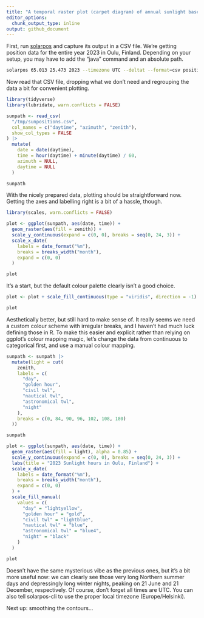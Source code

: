 ```yaml
---
title: "A temporal raster plot (carpet diagram) of annual sunlight based on solarpos-cli data"
editor_options: 
  chunk_output_type: inline
output: github_document
---
```


First, run [solarpos](https://github.com/KlausBrunner/solarpos) and capture its output in a CSV file. We're getting position data for the entire year 2023 in Oulu, Finland. Depending on your setup, you may have to add the "java" command and an absolute path.


```sh
solarpos 65.013 25.473 2023 --timezone UTC --deltat --format=csv position --step=180 > /tmp/sunpositions.csv
```

Now read that CSV file, dropping what we don't need and regrouping the data a bit for convenient plotting.

```r
library(tidyverse)
library(lubridate, warn.conflicts = FALSE)

sunpath <- read_csv(
  "/tmp/sunpositions.csv",
  col_names = c("daytime", "azimuth", "zenith"),
  show_col_types = FALSE
) |>
  mutate(
    date = date(daytime),
    time = hour(daytime) + minute(daytime) / 60,
    azimuth = NULL,
    daytime = NULL
  )

sunpath
```

With the nicely prepared data, plotting should be straightforward now. Getting the axes and labelling right is a bit of a hassle, though.

```r
library(scales, warn.conflicts = FALSE)

plot <- ggplot(sunpath, aes(date, time)) +
  geom_raster(aes(fill = zenith)) +
  scale_y_continuous(expand = c(0, 0), breaks = seq(0, 24, 3)) +
  scale_x_date(
    labels = date_format("%m"),
    breaks = breaks_width("month"),
    expand = c(0, 0)
  )

plot
```

It's a start, but the default colour palette clearly isn't a good choice.

```r
plot <- plot + scale_fill_continuous(type = "viridis", direction = -1)

plot
```

Aesthetically better, but still hard to make sense of. It really seems we need a custom colour scheme with irregular breaks, and I haven't had much luck defining those in R. To make this easier and explicit rather than relying on ggplot's colour mapping magic, let's change the data from continuous to categorical first, and use a manual colour mapping.


```r
sunpath <- sunpath |>
  mutate(light = cut(
    zenith,
    labels = c(
      "day",
      "golden hour",
      "civil twl",
      "nautical twl",
      "astronomical twl",
      "night"
    ),
    breaks = c(0, 84, 90, 96, 102, 108, 180)
  ))

sunpath

plot <- ggplot(sunpath, aes(date, time)) +
  geom_raster(aes(fill = light), alpha = 0.85) +
  scale_y_continuous(expand = c(0, 0), breaks = seq(0, 24, 3)) +
  labs(title = "2023 Sunlight hours in Oulu, Finland") +
  scale_x_date(
    labels = date_format("%m"),
    breaks = breaks_width("month"),
    expand = c(0, 0)
  ) +
  scale_fill_manual(
    values = c(
      "day" = "lightyellow",
      "golden hour" = "gold",
      "civil twl" = "lightblue",
      "nautical twl" = "blue",
      "astronomical twl" = "blue4",
      "night" = "black"
    )
  )

plot

```

Doesn't have the same mysterious vibe as the previous ones, but it's a bit more useful now: we can clearly see those very long Northern summer days and depressingly long winter nights, peaking on 21 June and 21 December, respectively. Of course, don't forget all times are UTC. You can also tell solarpos-cli to use the proper local timezone (Europe/Helsinki).

Next up: smoothing the contours...